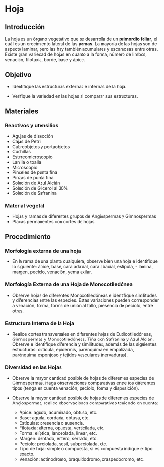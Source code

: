 # Hoja

## Introducción

La hoja es un órgano vegetativo que se desarrolla de un **primordio foliar**, el cuál es un crecimiento lateral de las **yemas**. La mayoría de las hojas son de aspecto laminar, pero las hay también acumulares y escamosas entre otras. Existe gran variedad de hojas en cuanto a la forma, número de limbos, venación, filotaxia, borde, base y ápice.

## Objetivo

-   Identifique las estructuras externas e internas de la hoja.

-   Verifique la variedad en las hojas al comparar sus estructuras.

## Materiales

### Reactivos y utensilios

-   Agujas de disección
-   Cajas de Petri
-   Cubreobjetos y portaobjetos
-   Cuchillas
-   Estereomicroscopio
-   Lanilla o toalla
-   Microscopio
-   Pinceles de punta fina
-   Pinzas de punta fina
-   Solución de Azul Alcián
-   Solución de Glicerol al 30%
-   Solución de Safranina

### Material vegetal

-   Hojas y ramas de diferentes grupos de Angiospermas y Gimnospermas
-   Placas permanentes con cortes de hojas

## Procedimiento

### Morfología externa de una hoja

-   En la rama de una planta cualquiera, observe bien una hoja e identifique lo siguiente: ápice, base, cara adaxial, cara abaxial, estípula, -   lámina, margen, pecíolo, venación, yema axilar.

### Morfología Externa de una Hoja de Monocotiledónea

-   Observe hojas de diferentes Monocotiledóneas e identifique similitudes y diferencias entre las especies. Estas variaciones pueden corresponder a venación, forma, forma de unión al tallo, presencia de peciolo, entre otras.

### Estructura Interna de la Hoja

-   Realice cortes transversales en diferentes hojas de Eudicotiledóneas, Gimnospermas y Monocotiledóneas. Tiña con Safranina y Azul Alcián. Observe e identifique diferencia y similitudes, además de las siguientes estructuras: cutícula, epidermis, parénquima en empalizada, parénquima esponjoso y tejidos vasculares (nervaduras).

### Diversidad en las Hojas

-   Observe la mayor cantidad posible de hojas de diferentes especies de Gimnospermas. Haga observaciones comparativas entre los diferentes tipos (tenga en cuenta venación, peciolo, forma y disposición).

-   Observe la mayor cantidad posible de hojas de diferentes especies de Angiospermas, realice observaciones comparativas teniendo en cuenta:
    -   Ápice: agudo, acuminado, obtuso, etc.
    -   Base: aguda, cordada, obtusa, etc.
    -   Estípulas: presencia o ausencia.
    -   Filotaxia: alterna, opuesta, verticilada, etc.
    -   Forma: elíptica, lanceolada, linear, etc.
    -   Margen: dentado, entero, serrado, etc.
    -   Pecíolo: peciolada, sesil, subpeciolada, etc.
    -   Tipo de hoja: simple o compuesta, si es compuesta indique el tipo exacto.
    -   Venación: actinodromo, braquidodromo, craspedodromo, etc.
